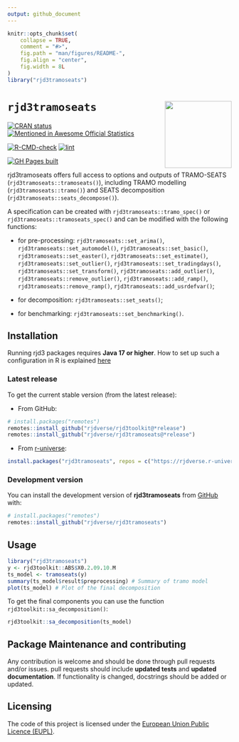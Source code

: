 ```yaml
---
output: github_document
---
```


<!-- README.md is generated from README.Rmd. Please edit that file -->

```r
knitr::opts_chunk$set(
    collapse = TRUE,
    comment = "#>",
    fig.path = "man/figures/README-",
    fig.align = "center",
    fig.width = 8L
)
library("rjd3tramoseats")
```

# `rjd3tramoseats` <a href="https://rjdverse.github.io/rjd3tramoseats/"><img src="man/figures/logo.png" align="right" height="150" style="float:right; height:150px;"/></a>

<!-- badges: start -->
[![CRAN status](https://www.r-pkg.org/badges/version/rjd3tramoseats)](https://CRAN.R-project.org/package=rjd3tramoseats)
[![Mentioned in Awesome Official Statistics ](https://awesome.re/mentioned-badge.svg)](http://www.awesomeofficialstatistics.org)

[![R-CMD-check](https://github.com/rjdverse/rjd3tramoseats/actions/workflows/R-CMD-check.yaml/badge.svg)](https://github.com/rjdverse/rjd3tramoseats/actions/workflows/R-CMD-check.yaml)
[![lint](https://github.com/rjdverse/rjd3tramoseats/actions/workflows/lint.yaml/badge.svg)](https://github.com/rjdverse/rjd3tramoseats/actions/workflows/lint.yaml)

[![GH Pages built](https://github.com/rjdverse/rjd3tramoseats/actions/workflows/pkgdown.yaml/badge.svg)](https://github.com/rjdverse/rjd3tramoseats/actions/workflows/pkgdown.yaml)
<!-- badges: end -->


rjd3tramoseats offers full access to options and outputs of TRAMO-SEATS (`rjd3tramoseats::tramoseats()`), including TRAMO modelling (`rjd3tramoseats::tramo()`) and SEATS decomposition (`rjd3tramoseats::seats_decompose()`).

A specification can be created with `rjd3tramoseats::tramo_spec()` or `rjd3tramoseats::tramoseats_spec()` and can be modified with the following functions:

- for pre-processing: `rjd3tramoseats::set_arima()`, `rjd3tramoseats::set_automodel()`, `rjd3tramoseats::set_basic()`, `rjd3tramoseats::set_easter()`, `rjd3tramoseats::set_estimate()`, `rjd3tramoseats::set_outlier()`, `rjd3tramoseats::set_tradingdays()`, `rjd3tramoseats::set_transform()`, `rjd3tramoseats::add_outlier()`, `rjd3tramoseats::remove_outlier()`, `rjd3tramoseats::add_ramp()`, `rjd3tramoseats::remove_ramp()`, `rjd3tramoseats::add_usrdefvar()`;

- for decomposition: `rjd3tramoseats::set_seats()`;

- for benchmarking: `rjd3tramoseats::set_benchmarking()`.
 

## Installation

Running rjd3 packages requires **Java 17 or higher**. How to set up such a configuration in R is explained [here](https://jdemetra-new-documentation.netlify.app/#Rconfig)


### Latest release

To get the current stable version (from the latest release):

- From GitHub:

```r
# install.packages("remotes")
remotes::install_github("rjdverse/rjd3toolkit@*release")
remotes::install_github("rjdverse/rjd3tramoseats@*release")
```

- From [r-universe](https://rjdverse.r-universe.dev/rjd3tramoseats):

```r
install.packages("rjd3tramoseats", repos = c("https://rjdverse.r-universe.dev", "https://cloud.r-project.org"))
```

### Development version

You can install the development version of **rjd3tramoseats** from [GitHub](https://github.com/) with:

```r
# install.packages("remotes")
remotes::install_github("rjdverse/rjd3tramoseats")
```


## Usage

```r
library("rjd3tramoseats")
y <- rjd3toolkit::ABS$X0.2.09.10.M
ts_model <- tramoseats(y)
summary(ts_model$result$preprocessing) # Summary of tramo model
plot(ts_model) # Plot of the final decomposition
```

To get the final components you can use the function `rjd3toolkit::sa_decomposition()`:

```r
rjd3toolkit::sa_decomposition(ts_model)
```


## Package Maintenance and contributing

Any contribution is welcome and should be done through pull requests and/or issues.
pull requests should include **updated tests** and **updated documentation**. If functionality is changed, docstrings should be added or updated.


## Licensing

The code of this project is licensed under the [European Union Public Licence (EUPL)](https://joinup.ec.europa.eu/collection/eupl/eupl-text-eupl-12).

